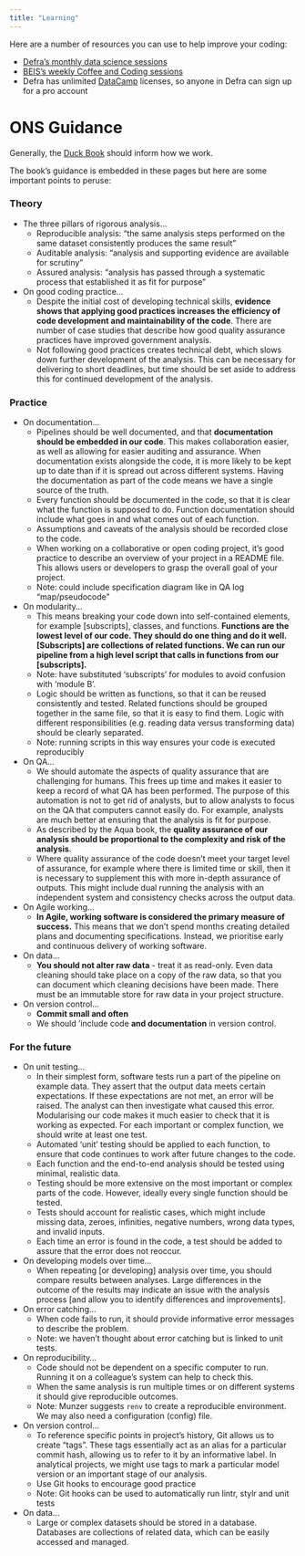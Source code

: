 ```yaml
---
title: "Learning"
---
```


Here are a number of resources you can use to help improve your coding:

  - [Defra's monthly data science sessions](https://defra.sharepoint.com/sites/Community448/SitePages/Events.aspx)
  - [BEIS's weekly Coffee and Coding sessions](https://forms.office.com/pages/responsepage.aspx?id=BXCsy8EC60O0l-ZJLRst2KUXyeG5QzlKhk--pMPwnKxURTJXTTFZVjVQSFA2SE1ZSVNKRDE3NzBYTy4u)
  - Defra has unlimited [DataCamp](https://www.datacamp.com/) licenses, so anyone in Defra can sign up for a pro account
  
# ONS Guidance

Generally, the [Duck Book](https://best-practice-and-impact.github.io/qa-of-code-guidance/intro.html) should inform how we work.

The book's guidance is embedded in these pages but here are some important points to peruse:

### Theory

- The three pillars of rigorous analysis...
    - Reproducible analysis: "the same analysis steps performed on the same dataset consistently produces the same result"
    - Auditable analysis: "analysis and supporting evidence are available for scrutiny"
    - Assured analysis: "analysis has passed through a systematic process that established it as fit for purpose"
- On good coding practice...
    - Despite the initial cost of developing technical skills, **evidence shows that applying good practices increases the efficiency of code development and maintainability of the code**. There are number of case studies that describe how good quality assurance practices have improved government analysis.
    - Not following good practices creates technical debt, which slows down further development of the analysis. This can be necessary for delivering to short deadlines, but time should be set aside to address this for continued development of the analysis.

### Practice

- On documentation...
    - Pipelines should be well documented, and that **documentation should be embedded in our code**. This makes collaboration easier, as well as allowing for easier auditing and assurance. When documentation exists alongside the code, it is more likely to be kept up to date than if it is spread out across different systems. Having the documentation as part of the code means we have a single source of the truth.
    - Every function should be documented in the code, so that it is clear what the function is supposed to do. Function documentation should include what goes in and what comes out of each function.
    - Assumptions and caveats of the analysis should be recorded close to the code.
    - When working on a collaborative or open coding project, it’s good practice to describe an overview of your project in a README file. This allows users or developers to grasp the overall goal of your project. 
    - Note: could include specification diagram like in QA log "map/pseudocode"
- On modularity...
    - This means breaking your code down into self-contained elements, for example [subscripts], classes, and functions. **Functions are the lowest level of our code. They should do one thing and do it well. [Subscripts] are collections of related functions. We can run our pipeline from a high level script that calls in functions from our [subscripts].**
    - Note: have substituted 'subscripts' for modules to avoid confusion with 'module B'.
    - Logic should be written as functions, so that it can be reused consistently and tested. Related functions should be grouped together in the same file, so that it is easy to find them. Logic with different responsibilities (e.g. reading data versus transforming data) should be clearly separated.
    - Note: running scripts in this way ensures your code is executed reproducibly
- On QA...
    - We should automate the aspects of quality assurance that are challenging for humans. This frees up time and makes it easier to keep a record of what QA has been performed. The purpose of this automation is not to get rid of analysts, but to allow analysts to focus on the QA that computers cannot easily do. For example, analysts are much better at ensuring that the analysis is fit for purpose.      
    - As described by the Aqua book, the **quality assurance of our analysis should be proportional to the complexity and risk of the analysis**.
    - Where quality assurance of the code doesn’t meet your target level of assurance, for example where there is limited time or skill, then it is necessary to supplement this with more in-depth assurance of outputs. This might include dual running the analysis with an independent system and consistency checks across the output data.
- On Agile working...    
    - **In Agile, working software is considered the primary measure of success.** This means that we don’t spend months creating detailed plans and documenting specifications. Instead, we prioritise early and continuous delivery of working software. 
- On data...
    - **You should not alter raw data** - treat it as read-only. Even data cleaning should take place on a copy of the raw data, so that you can document which cleaning decisions have been made. There must be an immutable store for raw data in your project structure.
- On version control...
    - **Commit small and often**
    - We should 'include code **and documentation** in version control.

### For the future

- On unit testing...
    - In their simplest form, software tests run a part of the pipeline on example data. They assert that the output data meets certain expectations. If these expectations are not met, an error will be raised. The analyst can then investigate what caused this error. Modularising our code makes it much easier to check that it is working as expected. For each important or complex function, we should write at least one test. 
    - Automated ‘unit’ testing should be applied to each function, to ensure that code continues to work after future changes to the code.
    - Each function and the end-to-end analysis should be tested using minimal, realistic data.
    - Testing should be more extensive on the most important or complex parts of the code. However, ideally every single function should be tested.
    - Tests should account for realistic cases, which might include missing data, zeroes, infinities, negative numbers, wrong data types, and invalid inputs.
    - Each time an error is found in the code, a test should be added to assure that the error does not reoccur.
- On developing models over time...
    - When repeating [or developing] analysis over time, you should compare results between analyses. Large differences in the outcome of the results may indicate an issue with the analysis process [and allow you to identify differences and improvements].
- On error catching...
    - When code fails to run, it should provide informative error messages to describe the problem.
    - Note: we haven't thought about error catching but is linked to unit tests.
- On reproducibility...
    - Code should not be dependent on a specific computer to run. Running it on a colleague’s system can help to check this.
    - When the same analysis is run multiple times or on different systems it should give reproducible outcomes.
    - Note: Munzer suggests `renv` to create a reproducible environment. We may also need a configuration (config) file.
- On version control...
    - To reference specific points in project’s history, Git allows us to create “tags”. These tags essentially act as an alias for a particular commit hash, allowing us to refer to it by an informative label. In analytical projects, we might use tags to mark a particular model version or an important stage of our analysis. 
    - Use Git hooks to encourage good practice 
    - Note: Git hooks can be used to automatically run lintr, stylr and unit tests
- On data...
    - Large or complex datasets should be stored in a database. Databases are collections of related data, which can be easily accessed and managed.

    
    